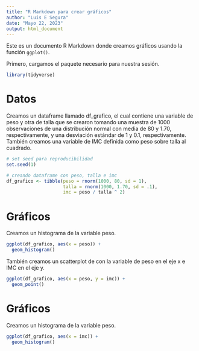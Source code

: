 ```yaml
---
title: "R Markdown para crear gráficos"
author: "Luis E Segura"
date: "Mayo 22, 2023"
output: html_document
---
```


Este es un documento R Markdown donde creamos gráficos usando la función ``ggplot()``.

Primero, cargamos el paquete necesario para nuestra sesión.
```r
library(tidyverse)
```

# Datos
Creamos un dataframe llamado df_grafico, el cual contiene una variable de peso y otra de talla que se crearon tomando una muestra de 1000 observaciones de una distribución normal con media de 80 y 1.70, respectivamente, y una desviación estándar de 1 y 0.1, respectivamente. También creamos una variable de IMC definida como peso sobre talla al cuadrado.
```r
# set seed para reproducibilidad
set.seed(1)

# creando dataframe con peso, talla e imc
df_grafico <- tibble(peso = rnorm(1000, 80, sd = 1),
                     talla = rnorm(1000, 1.70, sd = .1), 
                     imc = peso / talla ^ 2)
```

# Gráficos
Creamos un histograma de la variable peso.
```r
ggplot(df_grafico, aes(x = peso)) + 
  geom_histogram()
```

También creamos un scatterplot de con la variable de peso en el eje x e IMC en el eje y.
```r
ggplot(df_grafico, aes(x = peso, y = imc)) + 
  geom_point()
```

# Gráficos
Creamos un histograma de la variable peso.
```r
ggplot(df_grafico, aes(x = imc)) + 
  geom_histogram()
```

